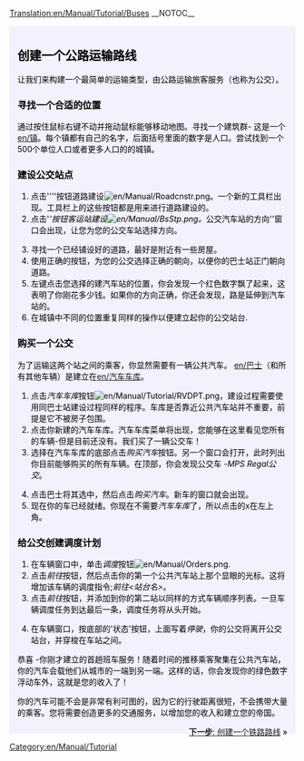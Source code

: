 [[Translation:en/Manual/Tutorial/Buses]]
{{en/Translation|origin= en/Manual/Tutorial/Buses
|from  = en
|to    = zh
|Percentage =100
}}__NOTOC__
{{en/Tabs|5|2
|zh/Manual/Tutorial/教程|1. 开始<!--
-->|zh/Manual/Tutorial/公路运输|2. 公路运输<!--
-->|zh/Manual/Tutorial/铁路运输|3. 铁路运输<!--
-->|zh/Manual/Tutorial/航空运输|4. 航空运输<!--
-->|zh/Manual/Tutorial/结束语|5. 结束语}}
<div style="padding:.5em 1em 1em 1em; border-top:none; background-color:#f1f2fe; color:#000;">
{{en/Manual/Tutorial/Navigation}}
==创建一个公路运输路线==
让我们来构建一个最简单的运输类型，由公路运输旅客服务（也称为公交）。
===寻找一个合适的位置===
通过按住鼠标右键不动并拖动鼠标能够移动地图。寻找一个建筑群- 这是一个[[en/镇]]。每个镇都有自己的名字，后面括号里面的数字是人口。尝试找到一个500个单位人口或者更多人口的的城镇。
{{en/Phototable|[[File:zh/Manual/Tutorialbus1.png|城镇]]|城镇|none}}

===建设公交站点===
#点击''''按钮道路建设[[File:en/Manual/Roadcnstr.png]]。一个新的工具栏出现。工具栏上的这些按钮都是用来进行道路建设的。
#点击''''按钮客运站建设[[File:en/Manual/BsStp.png]]。''公交汽车站的方向''窗口会出现，让您为您的公交车站选择方向。
{{en/Phototable|[[File:zh/Manual/Tutorialbus2.png]]|选择一个方向和位置.|none|6=:}}
<ol start="3">
<li>寻找一个已经铺设好的道路，最好是附近有一些房屋。
<li>使用正确的按钮，为您的公交选择正确的朝向，以便你的巴士站正门朝向道路。
<li>左键点击您选择的建汽车站的位置，你会发现一个红色数字飘了起来，这表明了你刚花多少钱。如果你的方向正确，你还会发现，路是延伸到汽车站的。
<li>在城镇中不同的位置重复同样的操作以便建立起你的公交站台.
</ol>
{{en/Phototable|[[File:zh/Manual/Tutorialbus4.png]]|创建了两个公交站台.|none|6=:}}

===购买一个公交===
为了运输这两个站之间的乘客，你显然需要有一辆公共汽车。 [[en/巴士]]（和所有其他车辆）是建立在[[en/汽车车库]]。
#点击''汽车车库''按钮[[File:en/Manual/Tutorial/RVDPT.png]]，建设过程需要使用同巴士站建设过程同样的程序。车库是否靠近公共汽车站并不重要，前提是它不被房子包围。
#点击你新建的汽车车库。汽车车库菜单将出现，您能够在这里看见您所有的车辆-但是目前还没有。我们买了一辆公交车！
#选择在汽车车库的底部点击''购买汽车''按钮。另一个窗口会打开，此时列出你目前能够购买的所有车辆。在顶部，你会发现公交车 -''MPS Regal公交''。
{{en/Phototable|[[File:zh/Manual/Tutorialbus5.png]]|汽车车库中购买公交|none|6=:}}
<ol start="4">
<li>点击巴士将其选中，然后点击''购买汽车''。新车的窗口就会出现。
<li>现在你的车已经就绪。你现在不需要''汽车车库''了，所以点击的x在左上角。
</ol>

===给公交创建调度计划===
#在车辆窗口中，单击''调度''按钮[[File:en/Manual/Orders.png]]. 
#点击''前往''按钮，然后点击你的第一个公共汽车站上那个显眼的光标。这将增加该车辆的调度指令;''前往<站台名>''。
#点击''前往''按钮，并添加到你的第二站以同样的方式车辆顺序列表。一旦车辆调度任务到达最后一条，调度任务将从头开始。
{{en/Phototable|[[File:zh/Manual/Tutorialbus6.png]]|创建调度计划|none|6=:}}
<ol start="4">
<li>在车辆窗口，按底部的'状态'按钮，上面写着''停驶''，你的公交将离开公交站台，并穿梭在车站之间。
</ol>
{{en/Phototable|[[File:zh/Manual/Tutorialbus7.png]]|您的第一趟公交即将到站|none|6=:}}
恭喜 -你刚才建立的首趟班车服务！随着时间的推移乘客聚集在公共汽车站，你的汽车会载他们从城市的一端到另一端。这样的话，你会发现你的绿色数字浮动车外，这就是您的收入了！

你的汽车可能不会是非常有利可图的，因为它的行驶距离很短，不会携带大量的乘客。您将需要创造更多的交通服务，以增加您的收入和建立您的帝国。

<span style="float: right">[[zh/Manual/Tutorial/铁路运输|'''下一步''': 创建一个铁路路线]] &raquo;</span>
</div>
[[Category:en/Manual/Tutorial]]